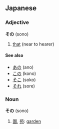 == Japanese ==                             
===Adjective===
'''その''' (sono)

# [[that]] (near to hearer)                                       

====See also====
*[[あの]] (ano)
*[[この]] (kono)
*[[そこ]] (soko)
*[[それ]] (sore)

===Noun===
'''その''' (sono)

#[[園]], [[苑]]: [[garden]]